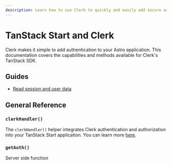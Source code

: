 ```yaml
---
description: Learn how to use Clerk to quickly and easily add secure authentication and user management to your TanStack Start application.
---
```


# TanStack Start and Clerk

Clerk makes it simple to add authentication to your Astro application. This documentation covers the capabilities and methods available for Clerk's TanStack SDK.

## Guides

- [Read session and user data](/docs/references/tanstack-start/read-session-data)

## General Reference

### `clerkHandler()`

The `clerkHandler()` helper integrates Clerk authentication and authorization into your TanStack Start application. You can learn more [here](/docs/references/tanstack-start/clerk-handler).

### `getAuth()`

Server side function
